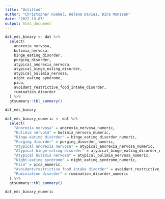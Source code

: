 ```yaml
---
title: "Untitled"
author: "Christopher Huebel, Helena Davies, Dina Monssen"
date: "2022-10-03"
output: html_document
---
```


```r
dat_eds_binary <- dat %>%
  select(
    anorexia_nervosa,
    bulimia_nervosa,
    binge_eating_disorder,
    purging_disorder,
    atypical_anorexia_nervosa,
    atypical_binge_eating_disorder,
    atypical_bulimia_nervosa,
    night_eating_syndrome,
    pica,
    avoidant_restrictive_food_intake_disorder,
    rumination_disorder
  ) %>%
  gtsummary::tbl_summary()

dat_eds_binary
```


```r
dat_eds_binary_numeric <- dat %>%
  select(
    "Anorexia nervosa" = anorexia_nervosa_numeric,
    "Bulimia nervosa" = bulimia_nervosa_numeric,
    "Binge-eating disorder" = binge_eating_disorder_numeric,
    "Purging disorder" = purging_disorder_numeric,
    "Atypical anorexia nervosa" = atypical_anorexia_nervosa_numeric,
    "Atypical binge-eating disorder" = atypical_binge_eating_disorder_numeric,
    "Atypical bulimia nervosa" = atypical_bulimia_nervosa_numeric,
    "Night-eating syndrome" = night_eating_syndrome_numeric,
    "Pica" = pica_numeric,
    "Avoidant/restrictive food intake disorder" = avoidant_restrictive_food_intake_disorder_numeric,
    "Ruminiation disorder" = rumination_disorder_numeric
  ) %>%
  gtsummary::tbl_summary()

dat_eds_binary_numeric
```

